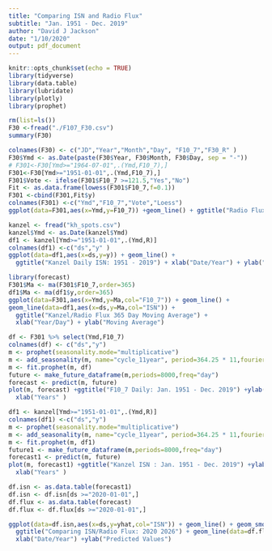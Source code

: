 ```yaml
---
title: "Comparing ISN and Radio Flux"
subtitle: "Jan. 1951 - Dec. 2019"
author: "David J Jackson"
date: "1/10/2020"
output: pdf_document
---
```


```r
knitr::opts_chunk$set(echo = TRUE)
library(tidyverse)
library(data.table)
library(lubridate)
library(plotly)
library(prophet)
```
```r
rm(list=ls())
F30 <-fread("./F107_F30.csv")
summary(F30)

colnames(F30) <- c("JD","Year","Month","Day", "F10_7","F30_R" )
F30$Ymd <- as.Date(paste(F30$Year, F30$Month, F30$Day, sep = "-"))
# F301<-F30[Ymd>="1964-07-01",.(Ymd,F10_7),]
F301<-F30[Ymd>="1951-01-01",.(Ymd,F10_7),]
F301$Vote <- ifelse(F301$F10_7 >=121.5,"Yes","No")
Fit <- as.data.frame(lowess(F301$F10_7,f=0.1))
F301 <-cbind(F301,Fit$y)
colnames(F301) <-c("Ymd","F10_7","Vote","Loess")
ggplot(data=F301,aes(x=Ymd,y=F10_7)) +geom_line() + ggtitle("Radio Flux F19_7: 1951 - 2019")
```

```r
kanzel <- fread("kh_spots.csv")
kanzel$Ymd <- as.Date(kanzel$Ymd)
df1 <- kanzel[Ymd>="1951-01-01",.(Ymd,R)]
colnames(df1) <-c("ds","y" )
ggplot(data=df1,aes(x=ds,y=y)) + geom_line() + 
  ggtitle("Kanzel Daily ISN: 1951 - 2019") + xlab("Date/Year") + ylab("Daily  ISN")

```
```r
library(forecast)
F301$Ma <- ma(F301$F10_7,order=365)
df1$Ma <- ma(df1$y,order=365)
ggplot(data=F301,aes(x=Ymd,y=Ma,col="F10_7")) + geom_line() +
geom_line(data=df1,aes(x=ds,y=Ma,col="ISN")) + 
  ggtitle("Kanzel/Radio Flux 365 Day Moving Average") +
  xlab("Year/Day") + ylab("Moving Average")
```
```r
df <- F301 %>% select(Ymd,F10_7)
colnames(df) <- c("ds","y")
m <- prophet(seasonality.mode="multiplicative")
m <- add_seasonality(m, name="cycle_11year", period=364.25 * 11,fourier.order=5)
m <- fit.prophet(m, df)
future <- make_future_dataframe(m,periods=8000,freq="day")
forecast <- predict(m, future)
plot(m, forecast) +ggtitle("F10_7 Daily: Jan. 1951 - Dec. 2019") +ylab("Predicted Days w/ F10_7") +
  xlab("Years" ) 
```
```r
df1 <- kanzel[Ymd>="1951-01-01",.(Ymd,R)]
colnames(df1) <-c("ds","y")
m <- prophet(seasonality.mode="multiplicative")
m <- add_seasonality(m, name="cycle_11year", period=364.25 * 11,fourier.order=5)
m <- fit.prophet(m, df1)
future1 <- make_future_dataframe(m,periods=8000,freq="day")
forecast1 <- predict(m, future)
plot(m, forecast1) +ggtitle("Kanzel ISN : Jan. 1951 - Dec. 2019") +ylab("Predicted ISN") +
  xlab("Years" ) 
```
```r
df.isn <- as.data.table(forecast1)
df.isn <- df.isn[ds >="2020-01-01",]
df.flux <- as.data.table(forecast)
df.flux <- df.flux[ds >="2020-01-01",]

ggplot(data=df.isn,aes(x=ds,y=yhat,col="ISN")) + geom_line() + geom_smooth(method="glm") +
  ggtitle("Comparing ISN/Radio Flux: 2020 2026") + geom_line(data=df.flux,aes(x=ds,y=yhat,col="F10_7")) +
  xlab("Date/Year") +ylab("Predicted Values")

```






